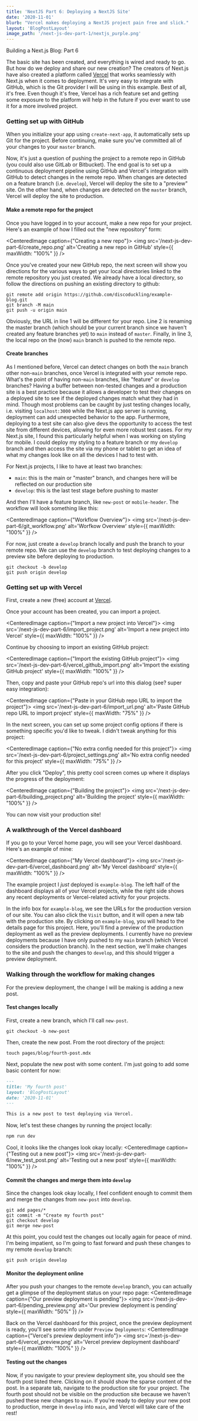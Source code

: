 ```yaml
---
title: 'NextJS Part 6: Deploying a NextJS Site'
date: '2020-11-01'
blurb: "Vercel makes deploying a NextJS project pain free and slick." 
layout: 'BlogPostLayout' 
image_path: '/next-js-dev-part-1/nextjs_purple.png'
---
```


<div style={{color: 'blue'}}>Building a Next.js Blog: Part 6</div>

The basic site has been created, and everything is wired and ready to go. But how do we deploy
and share our new creation? The creators of Next.js have also created a platform called 
[Vercel](https://vercel.com/) that works seamlessly with Next.js when it comes to deployment.
It's very easy to integrate with GitHub, which is the Git provider I will be using in this
example. Best of all, it's free. Even though it's free, Vercel has a rich feature set and getting
some exposure to the platform will help in the future if you ever want to use it for a more
involved project. 

### Getting set up with GitHub

When you initialize your app using `create-next-app`, it automatically sets up Git for the project.
Before continuing, make sure you've committed all of your changes to your `master` branch.


Now, it's just a question of pushing the project to a remote repo in GitHub (you could also use GitLab
or Bitbucket). The end goal is to set up a continuous deployment pipeline using GitHub and Vercel's
integration with GitHub to detect changes in the remote repo. When changes are detected on a feature branch
(i.e. `develop`), Vercel will deploy the site to a "preview" site. On the other hand, when changes
are detected on the `master` branch, Vercel will deploy the site to production.

#### Make a remote repo for the project

Once you have logged in to your account, make a new repo for your project. Here's an example of 
how I filled out the "new repository" form: 


<CenteredImage caption={"Creating a new repo"}>
    <img src='/next-js-dev-part-6/create_repo.png' 
        alt='Creating a new repo in GitHub' 
        style={{
            maxWidth: "100%"
        }}
    />
</CenteredImage>

Once you've created your new GitHub repo, the next screen will show you directions for the
various ways to get your local directories linked to the remote repository you just
created. We already have a local directory, so follow the directions on pushing an 
existing directory to github:
```shell script {1}
git remote add origin https://github.com/discoduckling/example-blog.git
git branch -M main
git push -u origin main
```

Obviously, the URL in line 1 will be different for your repo. Line 2 is renaming 
the master branch (which should be your current branch since we haven't created any
feature branches yet) to `main` instead of `master`. Finally, in line 3, the local
repo on the (now) `main` branch is pushed to the remote repo.

#### Create branches
As I mentioned before, Vercel can detect changes on both the `main` branch other 
non-`main` branches, once Vercel is integrated with your remote repo. What's the
point of having non-`main` branches, like "feature" or `develop` branches? Having
a buffer between non-tested changes and a production site is a best practice 
because it allows a developer to test their changes on a deployed site to see
if the deployed changes match what they had in mind. Though most problems can 
be caught by just testing changes locally, i.e. visiting `localhost:3000` while
the Next.js app server is running, deployment can add unexpected behavior to the
app. Furthermore, deploying to a test site can also give devs the opportunity to
access the test site from different devices, allowing for even more robust
test cases. For my Next.js site, I found this particularly helpful when I was
working on styling for mobile. I could deploy my styling to a feature branch or
my `develop` branch and then access the site via my phone or tablet to get an idea
of what my changes look like on all the devices I had to test with.


For Next.js projects, I like to have at least two branches:
* `main`: this is the main or "master" branch, and changes here will be reflected on our production site
* `develop`: this is the last test stage before pushing to master

And then I'll have a feature branch, like `new-post` or `mobile-header`. The workflow will
look something like this:

<CenteredImage caption={"Workflow Overview"}>
    <img src='/next-js-dev-part-6/git_workflow.png' 
        alt='Worfkow Overview' 
        style={{
            maxWidth: "100%"
        }}
    />
</CenteredImage>

For now, just create a `develop` branch locally and push the branch to
your remote repo. We can use the `develop`
branch to test deploying changes to a preview site before deploying to production.

```shell script
git checkout -b develop
git push origin develop
```

### Getting set up with Vercel
First, create a new (free) account at [Vercel](https://vercel.com/).

Once your account has been created, you can import a project.

<CenteredImage caption={"Import a new project into Vercel"}>
    <img src='/next-js-dev-part-6/import_project.png' 
        alt='Import a new project into Vercel' 
        style={{
            maxWidth: "100%"
        }}
    />
</CenteredImage>

Continue by choosing to import an existing GitHub project:

<CenteredImage caption={"Import the existing GitHub project"}>
    <img src='/next-js-dev-part-6/vercel_github_import.png' 
        alt='Import the existing GitHub project' 
        style={{
            maxWidth: "100%"
        }}
    />
</CenteredImage>

Then, copy and paste your GitHub repo's url into this dialog (see? super easy integration):

<CenteredImage caption={"Paste in your GitHub repo URL to import the project"}>
    <img src='/next-js-dev-part-6/import_url.png' 
        alt='Paste GitHub repo URL to import project' 
        style={{
            maxWidth: "75%"
        }}
    />
</CenteredImage>

In the next screen, you can set up some project config options if there is something
specific you'd like to tweak. I didn't tweak anything for this project:

<CenteredImage caption={"No extra config needed for this project"}>
    <img src='/next-js-dev-part-6/project_settings.png' 
        alt='No extra config needed for this project' 
        style={{
            maxWidth: "75%"
        }}
    />
</CenteredImage>

After you click "Deploy", this pretty cool screen comes up where it displays
the progress of the deployment:

<CenteredImage caption={"Building the project"}>
    <img src='/next-js-dev-part-6/building_project.png' 
        alt='Building the project' 
        style={{
            maxWidth: "100%"
        }}
    />
</CenteredImage>


You can now visit your production site!

### A walkthrough of the Vercel dashboard
If you go to your Vercel home page, you will see your Vercel dashboard. Here's an example of mine: 

<CenteredImage caption={"My Vercel dashboard"}>
    <img src='/next-js-dev-part-6/vercel_dashboard.png' 
        alt='My Vercel dashboard' 
        style={{
            maxWidth: "100%"
        }}
    />
</CenteredImage>

The example project I _just_ deployed is `example-blog`. The left half of the dashboard displays
all of your Vercel projects, while the right side shows any recent deployments or Vercel-related
activity for your projects. 

In the info box for `example-blog`, we see the URLs for the production version of our site. You
can also click the `Visit` button, and it will open a new tab with the production site. By clicking
on `example-blog`, you will head to the details page for this project. Here, you'll find a preview
of the production deployment as well as the preview deployments. I currently have no preview
deployments because I have only pushed to my `main` branch (which Vercel considers the production
branch). In the next section, we'll make changes to the site and push the changes to `develop`, and this
should trigger a preview deployment. 

### Walking through the workflow for making changes 
For the preview deployment, the change I will be making is adding a new post.

#### Test changes locally
First, create a new branch, which I'll call `new-post`.

```shell script
git checkout -b new-post
```

Then, create the new post. From the root directory of the project:
```shell script
touch pages/blog/fourth-post.mdx
```

Next, populate the new post with some content. I'm just going to add some basic content for now:

```markdown
---
title: 'My fourth post'
layout: 'BlogPostLayout'
date: '2020-11-01'
---

This is a new post to test deploying via Vercel.
```

Now, let's test these changes by running the project locally:
```markdown
npm run dev
```

Cool, it looks like the changes look okay locally:
<CenteredImage caption={"Testing out a new post"}>
    <img src='/next-js-dev-part-6/new_test_post.png' 
        alt='Testing out a new post' 
        style={{
            maxWidth: "100%"
        }}
    />
</CenteredImage>


#### Commit the changes and merge them into `develop` 
Since the changes look okay locally, I feel confident enough to commit them
and merge the changes from `new-post` into `develop`.

```shell script
git add pages/*
git commit -m "Create my fourth post"
git checkout develop
git merge new-post
```

At this point, you could test the changes out locally again for peace of mind.
I'm being impatient, so I'm going to fast forward and push these changes
to my remote `develop` branch:
```shell script
git push origin develop
```

#### Monitor the deployment online
After you push your changes to the remote `develop` branch, you can actually
get a glimpse of the deployment status on your repo page:
<CenteredImage caption={"Our preview deployment is pending"}>
    <img src='/next-js-dev-part-6/pending_preview.png' 
        alt='Our preview deployment is pending' 
        style={{
            maxWidth: "50%"
        }}
    />
</CenteredImage>

Back on the Vercel dashboard for this project, once the preview deployment is ready,
you'll see some info under `Preview Deployments`:
<CenteredImage caption={"Vercel's preview deployment info"}>
    <img src='/next-js-dev-part-6/vercel_preview.png' 
        alt='Vercel preview deployment dashboard' 
        style={{
            maxWidth: "100%"
        }}
    />
</CenteredImage>

#### Testing out the changes
Now, if you navigate to your preview deployment site, you should see the fourth
post listed there. Clicking on it should show the sparse content of the post.
In a separate tab, navigate to the production site for your project. The fourth
post should not be visible on the production site because we haven't pushed
these new changes to `main`. If you're ready to deploy your new post to production,
merge in `develop` into `main`, and Vercel will take care of the rest!



